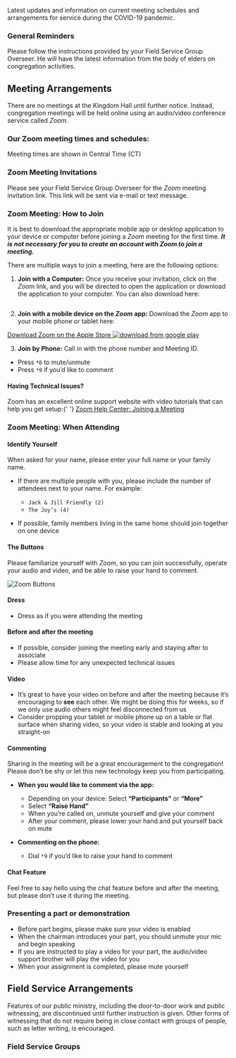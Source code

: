 
<p className="text-lg">
  Latest updates and information on current meeting schedules and arrangements
  for service during the COVID-19 pandemic.
</p>

### General Reminders

Please follow the instructions provided by your Field Service Group Overseer. He will have the latest information from the body of elders on congregation activities.

## Meeting Arrangements

There are no meetings at the Kingdom Hall until further notice. Instead, congregation meetings will be held online using an audio/video conference service called _Zoom_.

<div className="mt-8">
  <h3 className="text-center font-semibold text-lg my-2">
    Our Zoom meeting times and schedules:
  </h3>
  <div className="mt-2 sm:flex md:justify-between">
    <ZoomMeeting
      data={downloads}
      day={downloads.sunday.day}
      time={downloads.sunday.time}
      fileName={`${downloads.sunday.day}-${downloads.sunday.fileName}`}
      updated={downloads.sunday.updated}
    />
    <ZoomMeeting
      data={downloads}
      day={downloads.tuesday.day}
      time={downloads.tuesday.time}
      fileName={`${downloads.tuesday.day}-${downloads.tuesday.fileName}`}
      updated={downloads.tuesday.updated}
    />
  </div>
  <p className="text-center text-sm m-0">
    Meeting times are shown in Central Time (CT)
  </p>
</div>

### Zoom Meeting Invitations

Please see your Field Service Group Overseer for the _Zoom_ meeting invitation link. This link will be sent via e-mail or text message.

### Zoom Meeting: How to Join

It is best to download the appropriate mobile app or desktop application to your device or computer before joining a _Zoom_ meeting for the first time. **_It is not necessary for you to create an account with Zoom to join a meeting._**

There are multiple ways to join a meeting, here are the following options:

1. **Join with a Computer:** Once you receive your invitation, click on the _Zoom_ link, and you will be directed to open the application or download the application to your computer. You can also download here:

<div className="ml-8" style={{ width: '180px' }}>
  <a href="https://zoom.us/download" target="_blank" rel="noopener noreferrer">
    <img className="max-w-full" src="/img/zoom-logo-transparent.png" alt="" />
  </a>
</div>

2. **Join with a mobile device on the _Zoom_ app:** Download the _Zoom_ app to your mobile phone or tablet here:

<div className="sm:flex ml-8 my-8">
  <a
    href="https://apps.apple.com/us/app/zoom-cloud-meetings/id546505307?mt=8"
    className="block m-2"
    target="_blank"
    rel="noopener noreferrer"
    style={{
      display: 'inline-block',
      overflow: 'hidden',
      background:
        'url(https://linkmaker.itunes.apple.com/en-us/badge-lrg.svg?releaseDate=2012-08-15&kind=iossoftware&bubble=apple_music) no-repeat',
      width: '135px',
      height: '40px',
    }}
  >
    <span className="sr-only">Download Zoom on the Apple Store</span>
  </a>
  <a
    href="https://play.google.com/store/apps/details?id=us.zoom.videomeetings&hl=en_US"
    className="block m-2"
    target="_blank"
    rel="noopener noreferrer"
    style={{ width: '135px' }}
  >
    <img src="/img/download_google.png" alt="download from google play" />
  </a>
</div>

3. **Join by Phone:** Call in with the phone number and Meeting ID.

- Press `*6` to mute/unmute
- Press `*9` if you’d like to comment

<div className="p-6 mt-12 border border-gray-400 bg-gray-200 rounded-lg">
  <div>
    <h4 className="-mt-2 font-bold">Having Technical Issues?</h4>
    <p>
      Zoom has an excellent online support website with video tutorials that can
      help you get setup:{' '}
      <a href="https://support.zoom.us/hc/en-us/articles/201362193-Joining-a-Meeting">
        Zoom Help Center: Joining a Meeting
      </a>
    </p>
  </div>
</div>

### Zoom Meeting: When Attending

#### Identify Yourself

When asked for your name, please enter your full name or your family name.

- If there are multiple people with you, please include the number of attendees next to your name. For example:

  - `Jack & Jill Friendly (2)`
  - `The Joy’s (4)`

- If possible, family members living in the same home should join together on one device

#### The Buttons

Please familiarize yourself with _Zoom_, so you can join successfully, operate your audio and video, and be able to raise your hand to comment.

![Zoom Buttons](/img/zoom-buttons.png)

#### Dress

- Dress as if you were attending the meeting

#### Before and after the meeting

- If possible, consider joining the meeting early and staying after to associate
- Please allow time for any unexpected technical issues

#### Video

- It’s great to have your video on before and after the meeting because it’s encouraging to **see** each other. We might be doing this for weeks, so if we only use audio others might feel disconnected from us
- Consider propping your tablet or mobile phone up on a table or flat surface when sharing video, so your video is stable and looking at you straight-on

#### Commenting

Sharing in the meeting will be a great encouragement to the congregation! Please don’t be shy or let this new technology keep you from participating.

- **When you would like to comment via the app:**

  - Depending on your device: Select **“Participants”** or **“More”**
  - Select **“Raise Hand”**
  - When you’re called on, unmute yourself and give your comment
  - After your comment, please lower your hand and put yourself back on mute

- **Commenting on the phone:**
  - Dial `*9` if you’d like to raise your hand to comment

#### Chat Feature

Feel free to say hello using the chat feature before and after the meeting, but please don’t use it during the meeting.

### Presenting a part or demonstration

- Before part begins, please make sure your video is enabled
- When the chairman introduces your part, you should unmute your mic and begin speaking
- If you are instructed to play a video for your part, the audio/video support brother will play the video for you
- When your assignment is completed, please mute yourself

## Field Service Arrangements

Features of our public ministry, including the door-to-door work and public witnessing, are discontinued until further instruction is given. Other forms of witnessing that do not require being in close contact with groups of people, such as letter writing, is encouraged.

### Field Service Groups

<div className="flex">
  <ButtonDownload
    text="Download Group List"
    link={`https://static.martylouis.com/emcoast/${downloads.fsg.updated}--${downloads.fsg.fileName}.pdf`}
    updated={downloads.fsg.updated}
  />
</div>
